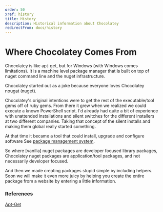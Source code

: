 ```yaml
---
order: 50
xref: history
title: History
description: Historical information about Chocolatey
redirectFrom: docs/history
---
```


# Where Chocolatey Comes From
Chocolatey is like apt-get, but for Windows (with Windows comes limitations). It is a machine level package manager that is built on top of nuget command line and the nuget infrastructure.

Chocolatey started out as a joke because everyone loves Chocolatey nougat (nuget).

Chocolatey's original intentions were to get the rest of the executable/tool gems off of ruby gems. From there it grew when we realized we could execute a known PowerShell script. I'd already had quite a bit of experience with unattended installations and silent switches for the different installers at two different companies.  Taking that concept of the silent installs and making them global really started something.

At that time it became a tool that could install, upgrade and configure software See [package management system](http://en.wikipedia.org/wiki/Package_management_system).

So where [vanilla] nuget packages are developer focused library packages, Chocolatey nuget packages are application/tool packages, and not necessarily developer focused.

And then we made creating packages stupid simple by including helpers.  Soon we will make it even more juicy by helping you create the entire package from a website by entering a little information.

### References
[Apt-Get](http://en.wikipedia.org/wiki/Apt-get)